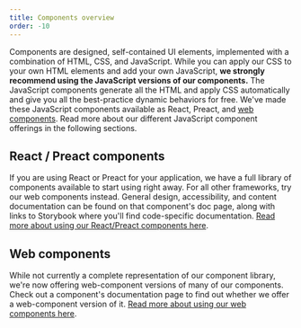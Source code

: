```yaml
---
title: Components overview
order: -10
---
```


Components are designed, self-contained UI elements, implemented with a combination of HTML, CSS, and JavaScript. While you can apply our CSS to your own HTML elements and add your own JavaScript, **we strongly recommend using the JavaScript versions of our components.** The JavaScript components generate all the HTML and apply CSS automatically and give you all the best-practice dynamic behaviors for free. We've made these JavaScript components available as React, Preact, and [web components](https://developer.mozilla.org/en-US/docs/Web/Web_Components). Read more about our different JavaScript component offerings in the following sections.

## React / Preact components

If you are using React or Preact for your application, we have a full library of components available to start using right away. For all other frameworks, try our web components instead. General design, accessibility, and content documentation can be found on that component's doc page, along with links to Storybook where you'll find code-specific documentation. [Read more about using our React/Preact components here](/getting-started/for-developers/#using-reactpreact-components).

## Web components

While not currently a complete representation of our component library, we're now offering web-component versions of many of our components. Check out a component's documentation page to find out whether we offer a web-component version of it. [Read more about using our web components here](/getting-started/for-developers/#using-web-components).